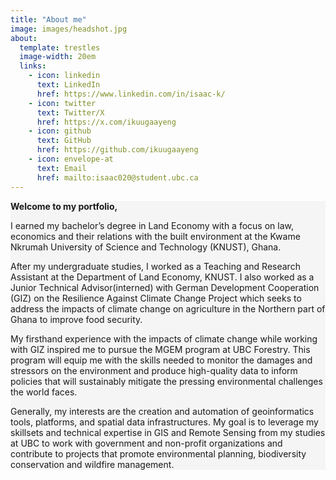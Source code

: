```yaml
---
title: "About me"
image: images/headshot.jpg
about:
  template: trestles
  image-width: 20em
  links: 
    - icon: linkedin
      text: LinkedIn
      href: https://www.linkedin.com/in/isaac-k/
    - icon: twitter
      text: Twitter/X
      href: https://x.com/ikuugaayeng
    - icon: github
      text: GitHub
      href: https://github.com/ikuugaayeng
    - icon: envelope-at
      text: Email
      href: mailto:isaac020@student.ubc.ca
---
```


::: {style="background-color: #f5f5f5"}
**Welcome to my portfolio,**

I earned my bachelor's degree in Land Economy with a focus on law, economics and their relations with the built environment at the Kwame Nkrumah University of Science and Technology (KNUST), Ghana.

After my undergraduate studies, I worked as a Teaching and Research Assistant at the Department of Land Economy, KNUST. I also worked as a Junior Technical Advisor(interned) with German Development Cooperation (GIZ) on the Resilience Against Climate Change Project which seeks to address the impacts of climate change on agriculture in the Northern part of Ghana to improve food security.

My firsthand experience with the impacts of climate change while working with GIZ inspired me to pursue the MGEM program at UBC Forestry. This program will equip me with the skills needed to monitor the damages and stressors on the environment and produce high-quality data to inform policies that will sustainably mitigate the pressing environmental challenges the world faces.

Generally, my interests are the creation and automation of geoinformatics tools, platforms, and spatial data infrastructures. My goal is to leverage my skillsets and technical expertise in GIS and Remote Sensing from my studies at UBC to work with government and non-profit organizations and contribute to projects that promote environmental planning, biodiversity conservation and wildfire management.
:::

